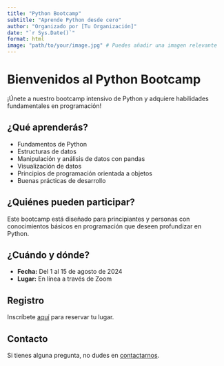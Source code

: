 ```yaml
---
title: "Python Bootcamp"
subtitle: "Aprende Python desde cero"
author: "Organizado por [Tu Organización]"
date: "`r Sys.Date()`"
format: html
image: "path/to/your/image.jpg" # Puedes añadir una imagen relevante
---
```


# Bienvenidos al Python Bootcamp

¡Únete a nuestro bootcamp intensivo de Python y adquiere habilidades fundamentales en programación!

## ¿Qué aprenderás?

- Fundamentos de Python
- Estructuras de datos
- Manipulación y análisis de datos con pandas
- Visualización de datos
- Principios de programación orientada a objetos
- Buenas prácticas de desarrollo

## ¿Quiénes pueden participar?

Este bootcamp está diseñado para principiantes y personas con conocimientos básicos en programación que deseen profundizar en Python.

## ¿Cuándo y dónde?

- **Fecha:** Del 1 al 15 de agosto de 2024
- **Lugar:** En línea a través de Zoom

## Registro

Inscríbete [aquí](signup.qmd) para reservar tu lugar.

## Contacto

Si tienes alguna pregunta, no dudes en [contactarnos](mailto:info@tuorganizacion.com).

